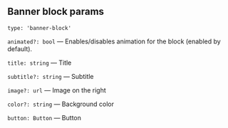 

<Meta title="Blocks/Banner/Params"/>

## Banner block params

`type: 'banner-block'`

`animated?: bool` — Enables/disables animation for the block (enabled by default).

`title: string` — Title

`subtitle?: string` — Subtitle

`image?: url` — Image on the right

`color?: string` — Background color

`button: Button` — Button
